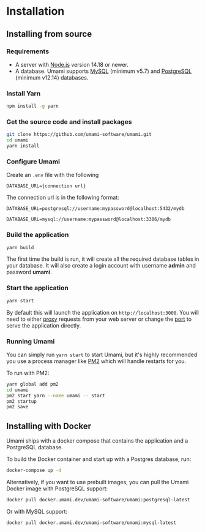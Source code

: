 # Installation

## Installing from source

### Requirements

- A server with [Node.js](https://nodejs.org/) version 14.18 or newer.
- A database. Umami supports [MySQL](https://www.mysql.com/) (minimum v5.7) and [PostgreSQL](https://www.postgresql.org/) (minimum v12.14) databases.

### Install Yarn

```sh
npm install -g yarn
```

### Get the source code and install packages

```sh
git clone https://github.com/umami-software/umami.git
cd umami
yarn install
```

### Configure Umami

Create an `.env` file with the following

```
DATABASE_URL={connection url}
```

The connection url is in the following format:

```
DATABASE_URL=postgresql://username:mypassword@localhost:5432/mydb

DATABASE_URL=mysql://username:mypassword@localhost:3306/mydb
```

### Build the application

```sh
yarn build
```

The first time the build is run, it will create all the required database tables in your database.
It will also create a login account with username **admin** and password **umami**.

### Start the application

```sh
yarn start
```

By default this will launch the application on `http://localhost:3000`. You will need to either
[proxy](https://docs.nginx.com/nginx/admin-guide/web-server/reverse-proxy/) requests from your web server
or change the [port](https://nextjs.org/docs/api-reference/cli#production) to serve the application directly.

### Running Umami

You can simply run `yarn start` to start Umami, but it's highly recommended you use a process manager like [PM2](https://pm2.keymetrics.io/) which will handle restarts for you.

To run with PM2:

```sh
yarn global add pm2
cd umami
pm2 start yarn --name umami -- start
pm2 startup
pm2 save
```

## Installing with Docker

Umami ships with a docker compose that contains the application and a PostgreSQL database.

To build the Docker container and start up with a Postgres database, run:

```sh
docker-compose up -d
```

Alternatively, if you want to use prebuilt images, you can pull the Umami Docker image with PostgreSQL support:

```sh
docker pull docker.umami.dev/umami-software/umami:postgresql-latest
```

Or with MySQL support:

```sh
docker pull docker.umami.dev/umami-software/umami:mysql-latest
```
